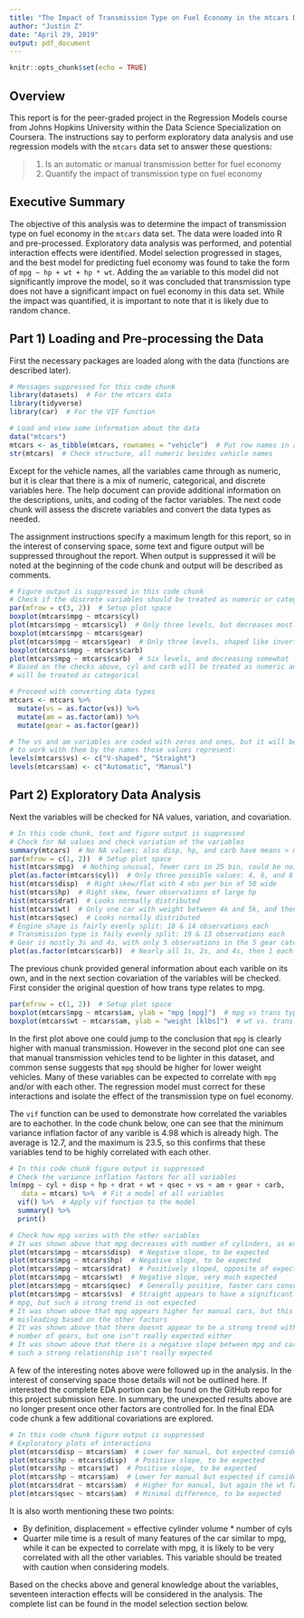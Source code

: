 ```yaml
---
title: "The Impact of Transmission Type on Fuel Economy in the mtcars Dataset"
author: "Justin Z"
date: "April 29, 2019"
output: pdf_document
---
```



```r

knitr::opts_chunk$set(echo = TRUE)

```


## Overview

This report is for the peer-graded project in the Regression Models course from
Johns Hopkins University within the Data Science Specialization on Coursera. The
instructions say to perform exploratory data analysis and use regression models
with the `mtcars` data set to answer these questions:

>1. Is an automatic or manual transmission better for fuel economy
2. Quantify the impact of transmission type on fuel economy


## Executive Summary

The objective of this analysis was to determine the impact of transmission type
on fuel economy in the `mtcars` data set. The data were loaded into R and
pre-processed. Exploratory data analysis was performed, and potential
interaction effects were identified. Model selection progressed in stages, and
the best model for predicting fuel economy was found to take the form of
`mpg ~ hp + wt + hp * wt`. Adding the `am` variable to this model did not
significantly improve the model, so it was concluded that transmission type does
not have a significant impact on fuel economy in this data set. While the impact
was quantified, it is important to note that it is likely due to random chance.


## Part 1) Loading and Pre-processing the Data

First the necessary packages are loaded along with the data (functions are
described later).

```r

# Messages suppressed for this code chunk
library(datasets)  # For the mtcars data
library(tidyverse)
library(car)  # For the VIF function

# Load and view some information about the data
data("mtcars")
mtcars <- as_tibble(mtcars, rownames = "vehicle")  # Put row names in a column
str(mtcars)  # Check structure, all numeric besides vehicle names

```

Except for the vehicle names, all the variables came through as numeric, but it
is clear that there is a mix of numeric, categorical, and discrete variables
here. The help document can provide additional information on the descriptions,
units, and coding of the factor variables. The next code chunk will assess the
discrete variables and convert the data types as needed.

The assignment instructions specify a maximum length for this report, so in the
interest of conserving space, some text and figure output will be suppressed
throughout the report. When output is suppressed it will be noted at the
beginning of the code chunk and output will be described as comments.

```r

# Figure output is suppressed in this code chunk
# Check if the discrete variables should be treated as numeric or categorical
par(mfrow = c(3, 2))  # Setup plot space
boxplot(mtcars$mpg ~ mtcars$cyl)
plot(mtcars$mpg ~ mtcars$cyl)  # Only three levels, but decreases mostly linear
boxplot(mtcars$mpg ~ mtcars$gear)
plot(mtcars$mpg ~ mtcars$gear)  # Only three levels, shaped like inverted V
boxplot(mtcars$mpg ~ mtcars$carb)
plot(mtcars$mpg ~ mtcars$carb)  # Six levels, and decreasing somewhat linearly
# Based on the checks above, cyl and carb will be treated as numeric and gear
# will be treated as categorical

# Proceed with converting data types
mtcars <- mtcars %>%
  mutate(vs = as.factor(vs)) %>%
  mutate(am = as.factor(am)) %>%
  mutate(gear = as.factor(gear))

# The vs and am variables are coded with zeros and ones, but it will be easier
# to work with them by the names those values represent:
levels(mtcars$vs) <- c("V-shaped", "Straight")
levels(mtcars$am) <- c("Automatic", "Manual")

```


## Part 2) Exploratory Data Analysis

Next the variables will be checked for NA values, variation, and covariation.

```r

# In this code chunk, text and figure output is suppressed
# Check for NA values and check variation of the variables
summary(mtcars)  # No NA values; also disp, hp, and carb have means > median
par(mfrow = c(1, 2))  # Setup plot space
hist(mtcars$mpg)  # Nothing unusual, fewer cars in 25 bin, could be noise
plot(as.factor(mtcars$cyl))  # Only three possible values: 4, 6, and 8
hist(mtcars$disp)  # Right skew/flat with 4 obs per bin of 50 wide
hist(mtcars$hp)  # Right skew, fewer observations of large hp
hist(mtcars$drat)  # Looks normally distributed
hist(mtcars$wt)  # Only one car with weight between 4k and 5k, and then 3 at 5k
hist(mtcars$qsec)  # Looks normally distributed
# Engine shape is fairly evenly split: 18 & 14 observations each
# Transmission type is faily evenly split: 19 & 13 observations each
# Gear is mostly 3s and 4s, with only 5 observations in the 5 gear category
plot(as.factor(mtcars$carb))  # Nearly all 1s, 2s, and 4s, then 1 each at 6 & 8

```

The previous chunk provided general information about each varible on its own,
and in the next section covariation of the variables will be checked. First
consider the original question of how trans type relates to mpg.

```r

par(mfrow = c(1, 2))  # Setup plot space
boxplot(mtcars$mpg ~ mtcars$am, ylab = "mpg [mpg]")  # mpg vs trans type
boxplot(mtcars$wt ~ mtcars$am, ylab = "weight [klbs]")  # wt vs. trans type

```

In the first plot above one could jump to the conclusion that `mpg` is clearly
higher with manual transmission. However in the second plot one can see that
manual transmission vehicles tend to be lighter in this dataset, and common
sense suggests that `mpg` should be higher for lower weight vehicles. Many of
these variables can be expected to correlate with `mpg` and/or with each other.
The regression model must correct for these interactions and isolate the effect
of the transmission type on fuel economy.

The `vif` function can be used to demonstrate how correlated the variables are
to eachother. In the code chunk below, one can see that the minimum variance
inflation factor of any varible is 4.98 which is already high. The average is
12.7, and the maximum is 23.5, so this confirms that these variables tend to be
highly correlated with each other.

```r

# In this code chunk figure output is suppressed
# Check the variance inflation factors for all variables 
lm(mpg ~ cyl + disp + hp + drat + wt + qsec + vs + am + gear + carb,
   data = mtcars) %>%  # Fit a model of all variables
  vif() %>%  # Apply vif function to the model
  summary() %>%
  print()

# Check how mpg varies with the other variables
# It was shown above that mpg decreases with number of cylinders, as expected
plot(mtcars$mpg ~ mtcars$disp)  # Negative slope, to be expected
plot(mtcars$mpg ~ mtcars$hp)  # Negative slope, to be expected
plot(mtcars$mpg ~ mtcars$drat)  # Positively sloped, opposite of expected
plot(mtcars$mpg ~ mtcars$wt)  # Negative slope, very much expected
plot(mtcars$mpg ~ mtcars$qsec)  # Generally positive, faster cars consume more
plot(mtcars$mpg ~ mtcars$vs)  # Straight appears to have a significantly higher
# mpg, but such a strong trend is not expected
# It was shown above that mpg appears higher for manual cars, but this could be
# misleading based on the other factors
# It was shown above that there doesnt appear to be a strong trend with mpg vs
# number of gears, but one isn't really expected either
# It was shown above that there is a negative slope between mpg and carb, but
# such a strong relationship isn't really expected

```

A few of the interesting notes above were followed up in the analysis. In the
interest of conserving space those details will not be outlined here. If
interested the complete EDA portion can be found on the GitHub repo for this
project submission here. In summary, the unexpected results above are no longer
present once other factors are controlled for. In the final EDA code chunk a few
additional covariations are explored.

```r

# In this code chunk figure output is suppressed
# Exploratory plots of interactions
plot(mtcars$disp ~ mtcars$am)  # Lower for manual, but expected considering wt
plot(mtcars$hp ~ mtcars$disp)  # Positive slope, to be expected
plot(mtcars$hp ~ mtcars$wt)  # Positive slope, to be expected
plot(mtcars$hp ~ mtcars$am)  # Lower for manual but expected if considering wt
plot(mtcars$drat ~ mtcars$am)  # Higher for manual, but again the wt factor
plot(mtcars$qsec ~ mtcars$am)  # Minimal difference, to be expected

```

It is also worth mentioning these two points:

* By definition, displacement = effective cylinder volume * number of cyls
* Quarter mile time is a result of many features of the car similar to mpg,
while it can be expected to correlate with mpg, it is likely to be very
correlated with all the other variables. This variable should be treated with
caution when considering models.

Based on the checks above and general knowledge about the variables, seventeen
interaction effects will be considered in the analysis. The complete list can be
found in the model selection section below.








